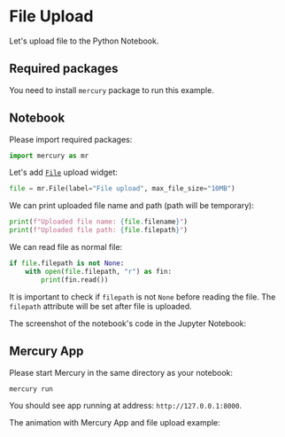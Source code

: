 
# File Upload 

Let's upload file to the Python Notebook. 

## Required packages 

You need to install `mercury` package to run this example.

## Notebook

Please import required packages:

```python
import mercury as mr
```

Let's add [`File`](/docs/input-widgets/file) upload widget:

```python
file = mr.File(label="File upload", max_file_size="10MB")
```

We can print uploaded file name and path (path will be temporary):

```python
print(f"Uploaded file name: {file.filename}")
print(f"Uploaded file path: {file.filepath}")
```

We can read file as normal file:

```python
if file.filepath is not None:
    with open(file.filepath, "r") as fin:
        print(fin.read())
```

It is important to check if `filepath` is not `None` before reading the file. The `filepath` attribute will be set after file is uploaded.

The screenshot of the notebook's code in the Jupyter Notebook:

<Screenshot src={notebookPng} alt="Python notebook with file upload widget" />


## Mercury App

Please start Mercury in the same directory as your notebook:

```
mercury run
```

You should see app running at address: `http://127.0.0.1:8000`.

The animation with Mercury App and file upload example:

<Screenshot src={appGif} alt="Mercury App with file upload widget" />


